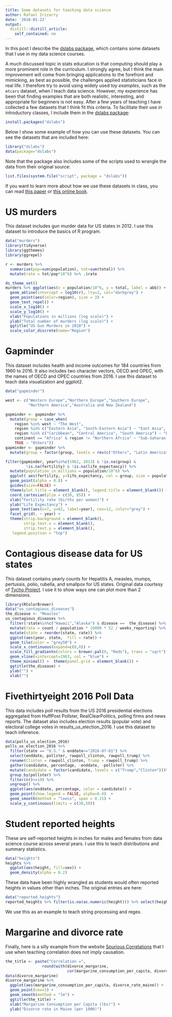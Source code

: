 ```yaml
---
title: Some datasets for teaching data science
author: Rafael Irizarry
date: '2018-01-22'
output:
  distill::distill_article:
    self_contained: no
---
```



In this post I describe the  [dslabs package](https://cran.r-project.org/web/packages/dslabs/index.html), which contains some datasets that I use in my data science courses.

A much discussed topic in stats education is that computing should play a more prominent role in the curriculum. I strongly agree, but I think the main improvement will come from bringing applications to the forefront and mimicking, as best as possible, the challenges applied statisticians face in real life. I therefore try to avoid using widely used _toy examples_, such as the `mtcars` dataset, when I teach data science. However, my experience has been that finding examples that are both realistic, interesting, and appropriate for beginners is not easy. After a few years of teaching I have collected a few datasets that I think fit this criteria. To facilitate their use in introductory classes, I include them in the  [dslabs package](https://cran.r-project.org/web/packages/dslabs/index.html):


```r
install.packages("dslabs")
```

Below I show some example of how you can use these datasets. You can see the datasets that are included here: 

```r
library("dslabs")
data(package="dslabs")
```

Note that the package also includes some of the scripts used to wrangle the data from their original source:

```r
list.files(system.file("script", package = "dslabs"))
```


If you want to learn more about how we use these datasets in class, you can read [this paper](https://arxiv.org/abs/1612.07140) or [this online book](https://rafalab.github.io/dsbook/distributions.html). 

# US murders 

This dataset includes gun murder data for US states in 2012. I use this dataset to introduce the basics of R program. 

```r
data("murders")
library(tidyverse)
library(ggthemes)
library(ggrepel)

r <- murders %>%
  summarize(pop=sum(population), tot=sum(total)) %>%
  mutate(rate = tot/pop*10^6) %>% .$rate

ds_theme_set()
murders %>% ggplot(aes(x = population/10^6, y = total, label = abb)) +
  geom_abline(intercept = log10(r), lty=2, col="darkgrey") +
  geom_point(aes(color=region), size = 3) +
  geom_text_repel() +
  scale_x_log10() +
  scale_y_log10() +
  xlab("Populations in millions (log scale)") +
  ylab("Total number of murders (log scale)") +
  ggtitle("US Gun Murders in 2010") +
  scale_color_discrete(name="Region") 
```

# Gapminder 

This dataset includes health and income outcomes for 184 countries from 1960 to 2016. It also includes two character vectors, OECD and OPEC, with the names of OECD and OPEC countries from 2016. I use this dataset to teach data visualization and ggplot2.

```r
data("gapminder")

west <- c("Western Europe","Northern Europe","Southern Europe",
          "Northern America","Australia and New Zealand")

gapminder <- gapminder %>%
  mutate(group = case_when(
    region %in% west ~ "The West",
    region %in% c("Eastern Asia", "South-Eastern Asia") ~ "East Asia",
    region %in% c("Caribbean", "Central America", "South America") ~ "Latin America",
    continent == "Africa" & region != "Northern Africa" ~ "Sub-Saharan Africa",
    TRUE ~ "Others"))
gapminder <- gapminder %>%
  mutate(group = factor(group, levels = rev(c("Others", "Latin America", "East Asia","Sub-Saharan Africa", "The West"))))

filter(gapminder, year%in%c(1962, 2013) & !is.na(group) &
         !is.na(fertility) & !is.na(life_expectancy)) %>%
  mutate(population_in_millions = population/10^6) %>%
  ggplot( aes(fertility, y=life_expectancy, col = group, size = population_in_millions)) +
  geom_point(alpha = 0.8) +
  guides(size=FALSE) +
  theme(plot.title = element_blank(), legend.title = element_blank()) +
  coord_cartesian(ylim = c(30, 85)) +
  xlab("Fertility rate (births per woman)") +
  ylab("Life Expectancy") +
  geom_text(aes(x=7, y=82, label=year), cex=12, color="grey") +
  facet_grid(. ~ year) +
  theme(strip.background = element_blank(),
        strip.text.x = element_blank(),
        strip.text.y = element_blank(),
   legend.position = "top")
```


# Contagious disease data for US states

This dataset contains yearly counts for Hepatitis A, measles, mumps, pertussis, polio, rubella, and smallpox for US states. Original data courtesy of [Tycho Project](http://www.tycho.pitt.edu/). I use it to show ways one can plot more than 2 dimensions.

```r
library(RColorBrewer)
data("us_contagious_diseases")
the_disease <- "Measles"
us_contagious_diseases %>%
  filter(!state%in%c("Hawaii","Alaska") & disease ==  the_disease) %>%
  mutate(rate = count / population * 10000 * 52 / weeks_reporting) %>%
  mutate(state = reorder(state, rate)) %>%
  ggplot(aes(year, state,  fill = rate)) +
  geom_tile(color = "grey50") +
  scale_x_continuous(expand=c(0,0)) +
  scale_fill_gradientn(colors = brewer.pal(9, "Reds"), trans = "sqrt") +
  geom_vline(xintercept=1963, col = "blue") +
  theme_minimal() +  theme(panel.grid = element_blank()) +
  ggtitle(the_disease) +
  ylab("") +
  xlab("")
```

# Fivethirtyeight 2016 Poll Data

This data includes poll results from the US 2016 presidential elections aggregated from HuffPost Pollster, RealClearPolitics, polling firms and news reports. The dataset also includes election results (popular vote) and electoral college votes in results_us_election_2016. I use this dataset to teach inference.

```r
data(polls_us_election_2016)
polls_us_election_2016 %>%
  filter(state == "U.S." & enddate>="2016-07-01") %>%
  select(enddate, pollster, rawpoll_clinton, rawpoll_trump) %>%
  rename(Clinton = rawpoll_clinton, Trump = rawpoll_trump) %>%
  gather(candidate, percentage, -enddate, -pollster) %>% 
  mutate(candidate = factor(candidate, levels = c("Trump","Clinton")))%>%
  group_by(pollster) %>%
  filter(n()>=10) %>%
  ungroup() %>%
  ggplot(aes(enddate, percentage, color = candidate)) +  
  geom_point(show.legend = FALSE, alpha=0.4)  + 
  geom_smooth(method = "loess", span = 0.15) +
  scale_y_continuous(limits = c(30,50))
```


# Student reported heights

These are self-reported heights in inches for males and females from data science course across several years. I use this to teach distributions and summary statistics.

```r
data("heights")
heights %>% 
  ggplot(aes(height, fill=sex)) + 
  geom_density(alpha = 0.2)
```


These data have been highly wrangled as students would often reported heights in values other than inches. The original entries are here:

```r
data("reported_heights")
reported_heights %>% filter(is.na(as.numeric(height))) %>% select(height) %>% .$height 
```

We use this as an example to teach string processing and regex.

# Margarine and divorce rate

Finally, here is a silly example from the website [Spurious Correlations](http://www.tylervigen.com/spurious-correlations) that I use when teaching correlation does not imply causation.

```r
the_title <- paste("Correlation =",
                round(with(divorce_margarine,
                           cor(margarine_consumption_per_capita, divorce_rate_maine)),2))
data(divorce_margarine)
divorce_margarine %>%
  ggplot(aes(margarine_consumption_per_capita, divorce_rate_maine)) +
  geom_point(cex=3) +
  geom_smooth(method = "lm") +
  ggtitle(the_title) +
  xlab("Margarine Consumption per Capita (lbs)") +
  ylab("Divorce rate in Maine (per 1000)")
```




